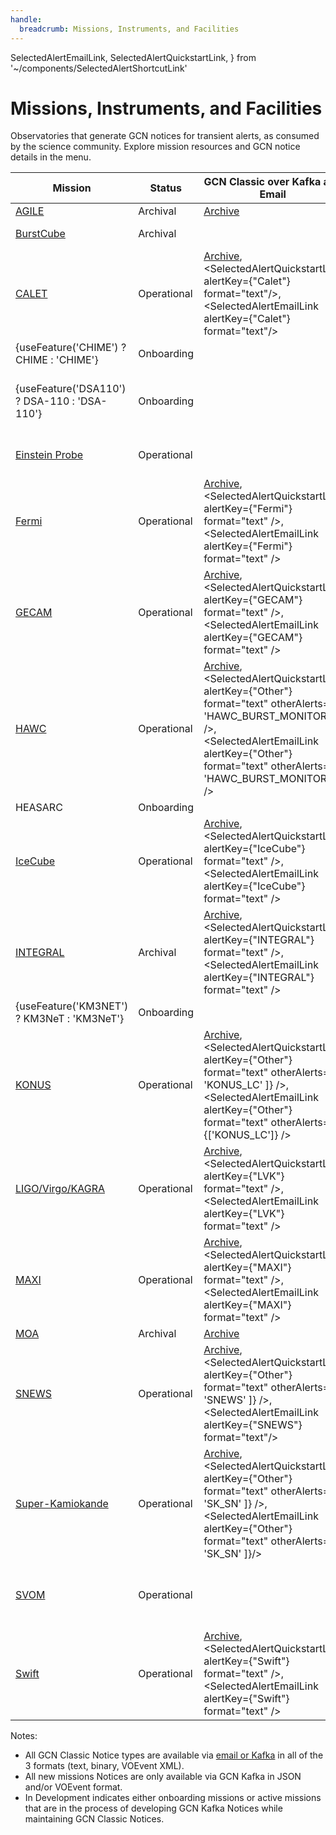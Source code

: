 ```yaml
---
handle:
  breadcrumb: Missions, Instruments, and Facilities
---
```



  SelectedAlertEmailLink,
  SelectedAlertQuickstartLink,
} from '~/components/SelectedAlertShortcutLink'

# Missions, Instruments, and Facilities

Observatories that generate GCN notices for transient alerts, as consumed by the science community. Explore mission resources and GCN notice details in the menu.

| Mission                                                                      | Status      | GCN Classic over Kafka and Email                                                                                                                                                                                                                                                  | GCN Kafka                                                                                                          |
| ---------------------------------------------------------------------------- | ----------- | --------------------------------------------------------------------------------------------------------------------------------------------------------------------------------------------------------------------------------------------------------------------------------- | ------------------------------------------------------------------------------------------------------------------ |
| [AGILE](missions/agile)                                                      | Archival    | [Archive](https://gcn.gsfc.nasa.gov/agile_grbs.html)                                                                                                                                                                                                                              |                                                                                                                    |
| [BurstCube](missions/burstcube)                                              | Archival    |                                                                                                                                                                                                                                                                                   | Planned, but never distributed during flight                                                                       |
| [CALET](missions/calet)                                                      | Operational | [Archive](https://gcn.gsfc.nasa.gov/calet_triggers.html), <br/> <SelectedAlertQuickstartLink alertKey={"Calet"} format="text"/>,<br/><SelectedAlertEmailLink alertKey={"Calet"} format="text"/>                                                                                   |                                                                                                                    |
| {useFeature('CHIME') ? <Link to="missions/chime">CHIME</Link> : 'CHIME'}     | Onboarding  |                                                                                                                                                                                                                                                                                   | JSON in development                                                                                                |
| {useFeature('DSA110') ? <Link to="dsa110">DSA-110</Link> : 'DSA-110'}        | Onboarding  |                                                                                                                                                                                                                                                                                   | {useFeature('DSA110') ? <SelectedAlertQuickstartLink alertKey={"DSA-110"} format="json"/> : 'JSON in Development'} |
| [Einstein Probe](missions/einstein-probe)                                    | Operational |                                                                                                                                                                                                                                                                                   | <SelectedAlertQuickstartLink alertKey={"Einstein Probe"} format="json" />                                          |
| [Fermi](missions/fermi)                                                      | Operational | [Archive](https://gcn.gsfc.nasa.gov/fermi_grbs.html), <br/> <SelectedAlertQuickstartLink alertKey={"Fermi"} format="text" />,<br/><SelectedAlertEmailLink alertKey={"Fermi"} format="text" />                                                                                     | JSON in development                                                                                                |
| [GECAM](missions/gecam)                                                      | Operational | [Archive](https://gcn.gsfc.nasa.gov/gecam_events.html), <br/> <SelectedAlertQuickstartLink alertKey={"GECAM"} format="text" />, <br/><SelectedAlertEmailLink alertKey={"GECAM"} format="text" />                                                                                  |                                                                                                                    |
| [HAWC](missions/hawc)                                                        | Operational | [Archive](https://gcn.gsfc.nasa.gov/amon_hawc_events.html), <br/> <SelectedAlertQuickstartLink alertKey={"Other"} format="text" otherAlerts={[ 'HAWC_BURST_MONITOR' ]} />,<br/><SelectedAlertEmailLink alertKey={"Other"} format="text" otherAlerts={[ 'HAWC_BURST_MONITOR' ]} /> |                                                                                                                    |
| HEASARC                                                                      | Onboarding  |                                                                                                                                                                                                                                                                                   |                                                                                                                    |
| [IceCube](missions/icecube)                                                  | Operational | [Archive](https://gcn.gsfc.nasa.gov/amon_icecube_gold_bronze_events.html), <br/> <SelectedAlertQuickstartLink alertKey={"IceCube"} format="text" />,<br/><SelectedAlertEmailLink alertKey={"IceCube"} format="text" />                                                            | <SelectedAlertQuickstartLink alertKey={"IceCube"} format="json" /> (partial, full JSON in development)             |
| [INTEGRAL](missions/integral)                                                | Archival    | [Archive](https://gcn.gsfc.nasa.gov/integral_spiacs.html), <br/> <SelectedAlertQuickstartLink alertKey={"INTEGRAL"} format="text" />, <br/><SelectedAlertEmailLink alertKey={"INTEGRAL"} format="text" />                                                                         |                                                                                                                    |
| {useFeature('KM3NET') ? <Link to="missions/km3net">KM3NeT</Link> : 'KM3NeT'} | Onboarding  |                                                                                                                                                                                                                                                                                   | JSON in development                                                                                                |
| [KONUS](missions/konus)                                                      | Operational | [Archive](https://gcn.gsfc.nasa.gov/konus_grbs.html), <br/> <SelectedAlertQuickstartLink alertKey={"Other"} format="text" otherAlerts={[ 'KONUS_LC' ]} />,<br/><SelectedAlertEmailLink alertKey={"Other"} format="text" otherAlerts={['KONUS_LC']} />                             |                                                                                                                    |
| [LIGO/Virgo/KAGRA](missions/lvk)                                             | Operational | [Archive](https://gcn.gsfc.nasa.gov/lvc_events.html), <br/> <SelectedAlertQuickstartLink alertKey={"LVK"} format="text" />, <br/><SelectedAlertEmailLink alertKey={"LVK"} format="text" />                                                                                        | <SelectedAlertQuickstartLink alertKey={"LVK"} format="json" />                                                     |
| [MAXI](missions/maxi)                                                        | Operational | [Archive](https://gcn.gsfc.nasa.gov/maxi_grbs.html), <br/> <SelectedAlertQuickstartLink alertKey={"MAXI"} format="text" />, <br/><SelectedAlertEmailLink alertKey={"MAXI"} format="text" />                                                                                       |                                                                                                                    |
| [MOA](missions/moa)                                                          | Archival    | [Archive](https://gcn.gsfc.nasa.gov/moa_events.html)                                                                                                                                                                                                                              |                                                                                                                    |
| [SNEWS](missions/snews)                                                      | Operational | [Archive](https://gcn.gsfc.nasa.gov/snews_trans.html), <br/> <SelectedAlertQuickstartLink alertKey={"Other"} format="text" otherAlerts={[ 'SNEWS' ]} />,<br/><SelectedAlertEmailLink alertKey={"SNEWS"} format="text"/>                                                           |                                                                                                                    |
| [Super-Kamiokande](missions/sksn)                                            | Operational | [Archive](https://gcn.gsfc.nasa.gov/sk_sn_events.html), <br/> <SelectedAlertQuickstartLink alertKey={"Other"} format="text" otherAlerts={[ 'SK_SN' ]} />,<br/><SelectedAlertEmailLink alertKey={"Other"} format="text" otherAlerts={[ 'SK_SN' ]}/>                                | <SelectedAlertQuickstartLink alertKey={"Super-Kamiokande"} format="json"/>                                         |
| [SVOM](missions/svom)                                                        | Operational |                                                                                                                                                                                                                                                                                   | <SelectedAlertQuickstartLink alertKey={"SVOM"} format="voevent" /> VOEvent over Kafka <br/> JSON in development    |
| [Swift](missions/swift)                                                      | Operational | [Archive](https://gcn.gsfc.nasa.gov/swift_grbs.html), <br/> <SelectedAlertQuickstartLink alertKey={"Swift"} format="text" />,<br/><SelectedAlertEmailLink alertKey={"Swift"} format="text" />                                                                                     | <SelectedAlertQuickstartLink alertKey={"Swift"} format="json" /> (partial, full JSON in development)               |

Notes:

- All GCN Classic Notice types are available via [email or Kafka](docs/notices/consuming) in all of the 3 formats (text, binary, VOEvent XML).
- All new missions Notices are only available via GCN Kafka in JSON and/or VOEvent format.
- In Development indicates either onboarding missions or active missions that are in the process of developing GCN Kafka Notices while maintaining GCN Classic Notices.
